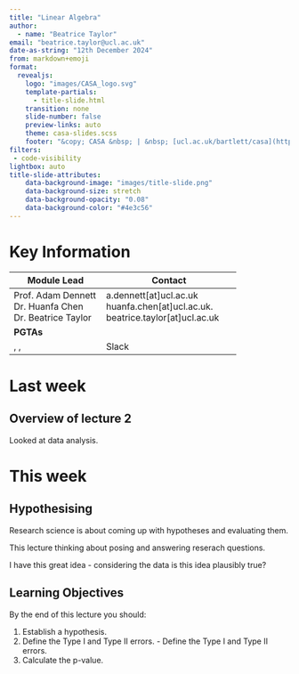 ```yaml
---
title: "Linear Algebra"
author: 
  - name: "Beatrice Taylor"
email: "beatrice.taylor@ucl.ac.uk"
date-as-string: "12th December 2024"
from: markdown+emoji
format:
  revealjs: 
    logo: "images/CASA_logo.svg"
    template-partials: 
      - title-slide.html
    transition: none
    slide-number: false
    preview-links: auto
    theme: casa-slides.scss
    footer: "&copy; CASA &nbsp; | &nbsp; [ucl.ac.uk/bartlett/casa](https://www.ucl.ac.uk/bartlett/casa)"
filters:
 - code-visibility
lightbox: auto
title-slide-attributes:
    data-background-image: "images/title-slide.png"
    data-background-size: stretch
    data-background-opacity: "0.08"
    data-background-color: "#4e3c56"
---
```


# Key Information 

+:------------------------+:------------------------------+
| **Module Lead**         |  **Contact**                  |
+=========================+===============================+
| Prof. Adam Dennett      |  a.dennett[at]ucl.ac.uk       |
| Dr. Huanfa Chen         |  huanfa.chen[at]ucl.ac.uk.    |
| Dr. Beatrice Taylor     |  beatrice.taylor[at]ucl.ac.uk |
+-------------------------+-------------------------------+
| **PGTAs**               |                               |
+-------------------------+-------------------------------+
|  ,                      |  Slack                        |
|  ,                      |                               |
|                         |                               |
+-------------------------+-------------------------------+

# Last week

## Overview of lecture 2

Looked at data analysis.

# This week 

## Hypothesising 

Research science is about coming up with hypotheses and evaluating them.

::: {.notes}
This lecture thinking about posing and answering reserach questions. 

I have this great idea - considering the data is this idea plausibly true?
:::

## Learning Objectives
By the end of this lecture you should:

1. Establish a hypothesis.
2. Define the Type I and Type II errors. -	Define the Type I and Type II errors. 
3. Calculate the p-value.
